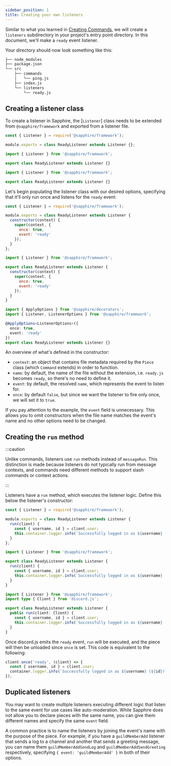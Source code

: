 ```yaml
---
sidebar_position: 1
title: Creating your own listeners
---
```



Similar to what you learned in [Creating Commands][creating-commands], we will create a `listeners` subdirectory in your
project's entry point directory. In this document, we'll make a `ready` event listener.

Your directory should now look something like this:

```bash {7-8}
├── node_modules
├── package.json
└── src
    ├── commands
    │   └── ping.js
    ├── index.js
    └── listeners
        └── ready.js
```

## Creating a listener class

To create a listener in Sapphire, the [`Listener`] class needs to be extended from `@sapphire/framework` and exported
from a listener file.

<Tabs groupId="language-choice">
<TabItem value="javascript" label="JavaScript" default>

```javascript {4-10}
const { Listener } = require('@sapphire/framework');

module.exports = class ReadyListener extends Listener {};
```

</TabItem>
<TabItem value="ESM" label="ESM">

```javascript {4-10}
import { Listener } from '@sapphire/framework';

export class ReadyListener extends Listener {}
```

</TabItem>
<TabItem value="typescript" label="TypeScript">

```typescript {4-7}
import { Listener } from '@sapphire/framework';

export class ReadyListener extends Listener {}
```

</TabItem>
</Tabs>

Let's begin populating the listener class with our desired options, specifying that it'll only run once and listens for
the `ready` event:

<Tabs groupId="language-choice">
<TabItem value="javascript" label="JavaScript" default>

```javascript {4-9}
const { Listener } = require('@sapphire/framework');

module.exports = class ReadyListener extends Listener {
  constructor(context) {
    super(context, {
      once: true,
      event: 'ready'
    });
  }
};
```

</TabItem>
<TabItem value="ESM" label="ESM">

```javascript {4-9}
import { Listener } from '@sapphire/framework';

export class ReadyListener extends Listener {
  constructor(context) {
    super(context, {
      once: true,
      event: 'ready'
    });
  }
}
```

</TabItem>
<TabItem value="typescript" label="TypeScript">

```typescript {4-7}
import { ApplyOptions } from '@sapphire/decorators';
import { Listener, ListenerOptions } from '@sapphire/framework';

@ApplyOptions<ListenerOptions>({
  once: true,
  event: 'ready'
})
export class ReadyListener extends Listener {}
```

</TabItem>
</Tabs>

An overview of what's defined in the constructor:

- `context`: an object that contains file metadata required by the `Piece` class (which `Command` extends) in order to
  function.
- `name`: by default, the name of the file without the extension, i.e. `ready.js` becomes `ready`, so there's no need to
  define it.
- `event`: by default, the resolved `name`, which represents the event to listen for.
- `once`: by default `false`, but since we want the listener to fire only once, we will set it to `true`.

If you pay attention to the example, the `event` field is unnecessary. This allows you to omit constructors when the
file name matches the event's name and no other options need to be changed.

## Creating the `run` method

:::caution

Unlike commands, listeners use `run` methods instead of `messageRun`. This distinction is made because listeners do not
typically run from message contexts, and commands need different methods to support slash commands or context actions.

:::

Listeners have a `run` method, which executes the listener logic. Define this below the listener's constructor:

<Tabs groupId="language-choice">
<TabItem value="javascript" label="JavaScript" default>

```javascript {4-7}
const { Listener } = require('@sapphire/framework');

module.exports = class ReadyListener extends Listener {
  run(client) {
    const { username, id } = client.user;
    this.container.logger.info(`Successfully logged in as ${username} (${id})`);
  }
};
```

</TabItem>
<TabItem value="ESM" label="ESM">

```javascript {4-7}
import { Listener } from '@sapphire/framework';

export class ReadyListener extends Listener {
  run(client) {
    const { username, id } = client.user;
    this.container.logger.info(`Successfully logged in as ${username} (${id})`);
  }
}
```

</TabItem>
<TabItem value="typescript" label="TypeScript">

```typescript {5-8}
import { Listener } from '@sapphire/framework';
import type { Client } from 'discord.js';

export class ReadyListener extends Listener {
  public run(client: Client) {
    const { username, id } = client.user;
    this.container.logger.info(`Successfully logged in as ${username} (${id})`);
  }
}
```

</TabItem>
</Tabs>

Once discord.js emits the `ready` event, `run` will be executed, and the piece will then be unloaded since `once` is
set. This code is equivalent to the following:

```js
client.once('ready', (client) => {
  const { username, id } = client.user;
  container.logger.info(`Successfully logged in as ${username} (${id})`);
});
```

## Duplicated listeners

You may want to create multiple listeners executing different logic that listen to the same event for use cases like
auto-moderation. While Sapphire does not allow you to declare pieces with the same name, you can give them different
names and specify the same `event` field.

A common practice is to name the listeners by joining the event's name with the purpose of the piece. For example, if
you have a `guildMemberAdd` listener that sends a log to a channel and another that sends a greeting message, you can
name them `guildMemberAddSendLog` and `guildMemberAddSendGreeting` respectively, specifying
`{ event: 'guildMemberAdd' }` in both of their options.

[creating-commands]: ../getting-started/creating-a-basic-command

